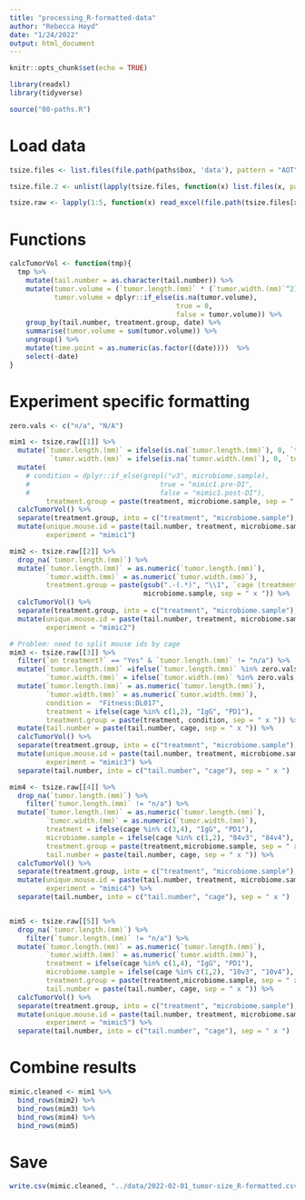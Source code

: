 ```yaml
---
title: "processing_R-formatted-data"
author: "Rebecca Hoyd"
date: "1/24/2022"
output: html_document
---
```


```r
knitr::opts_chunk$set(echo = TRUE)

library(readxl)
library(tidyverse)

source("00-paths.R")
```


# Load data 

```r
tsize.files <- list.files(file.path(paths$box, 'data'), pattern = "AOT", full.names = T)[1:5]

tsize.file.2 <- unlist(lapply(tsize.files, function(x) list.files(x, pattern = "_size")))

tsize.raw <- lapply(1:5, function(x) read_excel(file.path(tsize.files[x], tsize.file.2[x])))
```

# Functions

```r
calcTumorVol <- function(tmp){
  tmp %>%
    mutate(tail.number = as.character(tail.number)) %>%
    mutate(tumor.volume = (`tumor.length.(mm)` * (`tumor.width.(mm)`^2)) / 2,
           tumor.volume = dplyr::if_else(is.na(tumor.volume),
                                         true = 0,
                                         false = tumor.volume)) %>%
    group_by(tail.number, treatment.group, date) %>%
    summarise(tumor.volume = sum(tumor.volume)) %>%
    ungroup() %>%
    mutate(time.point = as.numeric(as.factor((date))))  %>%
    select(-date)
}
```

# Experiment specific formatting

```r
zero.vals <- c("n/a", "N/A")

mim1 <- tsize.raw[[1]] %>%
  mutate(`tumor.length.(mm)` = ifelse(is.na(`tumor.length.(mm)`), 0, `tumor.length.(mm)`),
          `tumor.width.(mm)` = ifelse(is.na(`tumor.width.(mm)`), 0, `tumor.width.(mm)`)) %>%
  mutate(
    # condition = dplyr::if_else(grepl("v3", microbiome.sample),
    #                                true = "mimic1.pre-DI",
    #                                false = "mimic1.post-DI"),
         treatment.group = paste(treatment, microbiome.sample, sep = " x ")) %>%
  calcTumorVol() %>%
  separate(treatment.group, into = c("treatment", "microbiome.sample"), sep = " x ") %>%
  mutate(unique.mouse.id = paste(tail.number, treatment, microbiome.sample, sep = "_"),
         experiment = "mimic1")

mim2 <- tsize.raw[[2]] %>%
  drop_na(`tumor.length.(mm)`) %>%
  mutate(`tumor.length.(mm)` = as.numeric(`tumor.length.(mm)`),
         `tumor.width.(mm)` = as.numeric(`tumor.width.(mm)`),
         treatment.group = paste(gsub(".-(.*)", "\\1", `cage (treatment)`),
                                 microbiome.sample, sep = " x ")) %>%
  calcTumorVol() %>%
  separate(treatment.group, into = c("treatment", "microbiome.sample"), sep = " x ") %>%
  mutate(unique.mouse.id = paste(tail.number, treatment, microbiome.sample, sep = "_"),
         experiment = "mimic2")

# Problem: need to split mouse ids by cage
mim3 <- tsize.raw[[3]] %>%
  filter(`on treatment?` == "Yes" & `tumor.length.(mm)` != "n/a") %>% 
  mutate(`tumor.length.(mm)` =ifelse(`tumor.length.(mm)` %in% zero.vals, 0, `tumor.length.(mm)`),
         `tumor.width.(mm)` = ifelse(`tumor.width.(mm)` %in% zero.vals, 0, `tumor.width.(mm)`)) %>%
  mutate(`tumor.length.(mm)` = as.numeric(`tumor.length.(mm)`),
         `tumor.width.(mm)` = as.numeric(`tumor.width.(mm)`),
         condition =  "Fitness:DL017",
         treatment = ifelse(cage %in% c(1,2), "IgG", "PD1"),
         treatment.group = paste(treatment, condition, sep = " x ")) %>%
  mutate(tail.number = paste(tail.number, cage, sep = " x ")) %>%
  calcTumorVol() %>%
  separate(treatment.group, into = c("treatment", "microbiome.sample"), sep = " x ") %>%
  mutate(unique.mouse.id = paste(tail.number, treatment, microbiome.sample, sep = "_"),
         experiment = "mimic3") %>%
  separate(tail.number, into = c("tail.number", "cage"), sep = " x ")

mim4 <- tsize.raw[[4]] %>%
  drop_na(`tumor.length.(mm)`) %>%
    filter(`tumor.length.(mm)` != "n/a") %>%
  mutate(`tumor.length.(mm)` = as.numeric(`tumor.length.(mm)`),
         `tumor.width.(mm)` = as.numeric(`tumor.width.(mm)`),
         treatment = ifelse(cage %in% c(3,4), "IgG", "PD1"),
         microbiome.sample = ifelse(cage %in% c(1,2), "84v3", "84v4"),
         treatment.group = paste(treatment,microbiome.sample, sep = " x "),
         tail.number = paste(tail.number, cage, sep = " x ")) %>%
  calcTumorVol() %>%
  separate(treatment.group, into = c("treatment", "microbiome.sample"), sep = " x ") %>%
  mutate(unique.mouse.id = paste(tail.number, treatment, microbiome.sample, sep = "_"),
         experiment = "mimic4") %>%
  separate(tail.number, into = c("tail.number", "cage"), sep = " x ")


mim5 <- tsize.raw[[5]] %>%
  drop_na(`tumor.length.(mm)`) %>%
    filter(`tumor.length.(mm)` != "n/a") %>%
  mutate(`tumor.length.(mm)` = as.numeric(`tumor.length.(mm)`),
         `tumor.width.(mm)` = as.numeric(`tumor.width.(mm)`),
         treatment = ifelse(cage %in% c(1,4), "IgG", "PD1"),
         microbiome.sample = ifelse(cage %in% c(1,2), "10v3", "10v4"),
         treatment.group = paste(treatment,microbiome.sample, sep = " x "),
         tail.number = paste(tail.number, cage, sep = " x ")) %>%
  calcTumorVol() %>%
  separate(treatment.group, into = c("treatment", "microbiome.sample"), sep = " x ") %>%
  mutate(unique.mouse.id = paste(tail.number, treatment, microbiome.sample, sep = "_"),
         experiment = "mimic5") %>%
  separate(tail.number, into = c("tail.number", "cage"), sep = " x ")
```
# Combine results

```r
mimic.cleaned <- mim1 %>%
  bind_rows(mim2) %>%
  bind_rows(mim3) %>%
  bind_rows(mim4) %>%
  bind_rows(mim5)
```

# Save

```r
write.csv(mimic.cleaned, "../data/2022-02-01_tumor-size_R-formatted.csv", row.names = F)
```